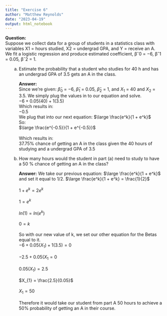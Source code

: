 ```yaml
---
title: "Exercise 6"
author: "Matthew Reynolds"
date: "2023-04-19"
output: html_notebook
---
```


<b>Question:</b>\
Suppose we collect data for a group of students in a statistics class with variables X1 = hours studied, X2 = undergrad GPA, and Y = receive an A. We fit a logistic regression and produce estimated coefficient, βˆ0 = −6, βˆ1 = 0.05, βˆ2 = 1.\
<div style="padding-left: 20px;">
  <p>(a) Estimate the probability that a student who studies for 40 h and has an undergrad GPA of 3.5 gets an A in the class.</p>
  <p><b>Answer:</b> \
  Since we're given: $\hat{\beta}_{0}$ = −6, $\hat{\beta}_{1}$ = 0.05, $\hat{\beta}_{2}$ = 1, and $X_{1}$ = 40 and $X_{2}$ = 3.5.
  We simply plug the values in to our equation and solve. \
  $-6 + 0.05(40) + 1(3.5)$ \
  Which results in: \
  $-0.5$ \
  We plug that into our next equation:
  $\large \frac{e^k}{1 + e^k}$ \
  So: \
  $\large \frac{e^{-0.5}}{1 + e^{-0.5}}$ \
  \
  Which results in: \
  $37.75$% chance of getting an A in the class given the 40 hours of studying and a undergrad GPA of 3.5
  </p>
</div>

<div style="padding-left: 20px;">
  <p>(b) How many hours would the student in part (a) need to study to have a 50 % chance of getting an A in the class?</p>
  <p><b>Answer:</b>
  We take our previous equation:  $\large \frac{e^k}{1 + e^k}$ and set it equal to 1/2.
   $\large \frac{e^k}{1 + e^k} = \frac{1}{2}$ \
   \
   $1+e^k = 2e^k$ \
   \
   $1 = e^k$ \
   \
   $ln(1) = ln(e^k)$ \
   \
   $0 = k$ \
   \
   So with our new value of k, we set our other equation for the Betas equal to it. \
   $-6 + 0.05(X_{1}) + 1(3.5) = 0$ \
   \
   $-2.5 + 0.05(X_{1} = 0$ \
   \
   $0.05(X_{1}) = 2.5$\
   \
   $X_{1} = \frac{2.5}{0.05}$ \
   \
   $X_{1} = 50$\
   \
   Therefore it would take our student from part A 50 hours to achieve a 50% probability of getting an A in their course.
  </p>
</div>
  